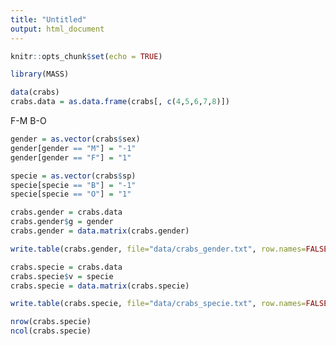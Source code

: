 ```yaml
---
title: "Untitled"
output: html_document
---
```


```r
knitr::opts_chunk$set(echo = TRUE)
```

```r
library(MASS)
```

```r
data(crabs)
crabs.data = as.data.frame(crabs[, c(4,5,6,7,8)])
```

F-M
B-O

```r
gender = as.vector(crabs$sex)
gender[gender == "M"] = "-1"
gender[gender == "F"] = "1"
```

```r
specie = as.vector(crabs$sp)
specie[specie == "B"] = "-1"
specie[specie == "O"] = "1"
```

```r
crabs.gender = crabs.data
crabs.gender$g = gender
crabs.gender = data.matrix(crabs.gender)
```

```r
write.table(crabs.gender, file="data/crabs_gender.txt", row.names=FALSE, col.names=FALSE)
```

```r
crabs.specie = crabs.data
crabs.specie$v = specie
crabs.specie = data.matrix(crabs.specie)
```

```r
write.table(crabs.specie, file="data/crabs_specie.txt", row.names=FALSE, col.names=FALSE)
```

```r
nrow(crabs.specie)
ncol(crabs.specie)
```

